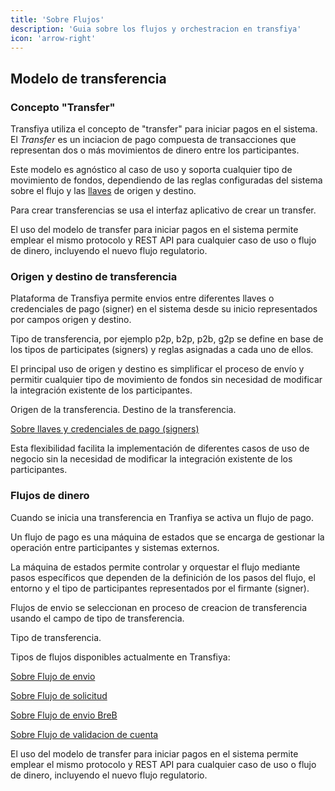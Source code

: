 ```yaml
---
title: 'Sobre Flujos'
description: 'Guia sobre los flujos y orchestracion en transfiya'
icon: 'arrow-right'
---
```


## Modelo de transferencia

### Concepto "Transfer"

Transfiya utiliza el concepto de "transfer" para iniciar pagos en el sistema.
El *Transfer* es un inciacion de pago compuesta de transacciones que representan dos o más movimientos de dinero entre los participantes.

Este modelo es agnóstico al caso de uso y soporta cualquier tipo de movimiento de fondos, dependiendo de las reglas configuradas del sistema sobre el flujo y las [llaves](../about/about-signers) de origen y destino.

Para crear transferencias se usa el interfaz aplicativo de crear un transfer.

<Note>
El uso del modelo de transfer para iniciar pagos en el sistema permite emplear el mismo protocolo y REST API para cualquier caso de uso o flujo de dinero, incluyendo el nuevo flujo regulatorio.
</Note>

### Origen y destino de transferencia

Plataforma de Transfiya permite envios entre diferentes llaves o credenciales de pago (signer) en el sistema desde su inicio representados por campos origen y destino.

Tipo de transferencia, por ejemplo p2p, b2p, p2b, g2p  se define en base de los tipos de participates (signers) y reglas asignadas a cada uno de ellos.

El principal uso de origen y destino es simplificar el proceso de envío y permitir cualquier tipo de movimiento de fondos sin necesidad de modificar la integración existente de los participantes.

<ResponseField name="source" type="string">
    Origen de la transferencia.
</ResponseField>

<ResponseField name="destination" type="string">
    Destino de la transferencia.
</ResponseField>

[Sobre llaves y credenciales de pago (signers)](../about/about-signers)

<Note>
Esta flexibilidad facilita la implementación de diferentes casos de uso de negocio sin la necesidad de modificar la integración existente de los participantes.
</Note>

### Flujos de dinero

Cuando se inicia una transferencia en Tranfiya se activa un flujo de pago.

Un flujo de pago es una máquina de estados que se encarga de gestionar la operación entre participantes y sistemas externos.

La máquina de estados permite controlar y orquestar el flujo mediante pasos específicos que dependen de la definición de los pasos del flujo, el entorno y el tipo de participantes representados por el firmante (signer).

Flujos de envio se seleccionan en proceso de creacion de transferencia usando el campo de tipo de transferencia.

<ResponseField name="labels.type" type="string[SEND, SENDMOL, REQUEST, ONBOARDING]">
    Tipo de transferencia.
</ResponseField>

Tipos de flujos disponibles actualmente en Transfiya:

[Sobre Flujo de envio](../guides/how-to-send)

[Sobre Flujo de solicitud](../guides/how-to-request)

[Sobre Flujo de envio BreB](../guides/how-to-send-mol)

[Sobre Flujo de validacion de cuenta](../guides/how-to-validate)

<Note>
  El uso del modelo de transfer para iniciar pagos en el sistema permite emplear el mismo protocolo y REST API para cualquier caso de uso o flujo de dinero, incluyendo el nuevo flujo regulatorio.
</Note>

